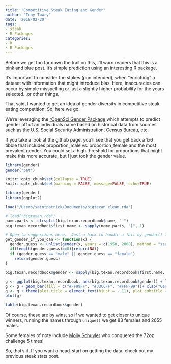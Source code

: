 ```yaml
---
title: "Competitive Steak Eating and Gender"
author: "Tony Towry"
date: '2018-02-20'
tags:
- steak
- R Packages
categories: 
- R
- R Packages
---
```


Before we get too far down the trail on this, I'll warn readers that this is a pink and blue post.  It's simple prediction using an interesting R package.

It's important to consider the stakes (pun intended), when "enriching" a dataset with information that might introduce bias.  Here, inaccuracies can occur by simple misspelling or just a slightly higher probability for the years selected...or other things.

That said, I wanted to get an idea of gender diversity in competitive steak eating competition. So, here we go.

We're leveraging the [rOpenSci Gender Package](https://github.com/ropensci/gender) which attempts to predict gender off of an individuals name based on historical data from sources such as the U.S. Social Security Administration, Census Bureau, etc.

If you take a look at the github page, you'll see that you get back a 1x6 tibble that includes proportion_male vs. proportion_female and the most prevalent gender.  You could set a high threshold for proportions that might make this more accurate, but I just took the gender value.
```r
library(gender)
gender("pat")
```

```r
knitr::opts_chunk$set(collapse = TRUE)
knitr::opts_chunk$set(warning = FALSE, message=FALSE, echo=TRUE)
```

```r
library(gender)
library(ggplot2)
```

```r
load("/Users/saintpatrick/Documents/bigtexan_clean.rda")
```

```r
# load("bigtexan.rda")
name.parts <- strsplit(big.texan.recordbook$name, " ")
big.texan.recordbook$first.name <- sapply(name.parts, "[", 1)

# Open to suggestions here.  Just a hack to handle a fail by gender() for names like bradx.
get_gender_if_you_can <- function(x) {
  gender.guess <- unlist(gender(x, years = c(1950, 2000), method = "ssa")[,4])
  if(length(gender.guess)==0){return(NA)}
  if (gender.guess == "male" || gender.guess == "female")
    return(gender.guess)
}

big.texan.recordbook$gender <- sapply(big.texan.recordbook$first.name, get_gender_if_you_can)

g <- ggplot(big.texan.recordbook, aes(big.texan.recordbook$gender)) + labs(title = "Gender Breakdown", subtitle = "Big Texan Wins")
g <- g + geom_bar(fill = c("#FF99FF", "#33CCFF", "#FFFF99"))+ xlab("Gender") + ylab("Count") + theme_minimal()
g <- g + theme(plot.title = element_text(hjust = -.11), plot.subtitle = element_text(hjust = -.1))
plot(g)
```

```r
table(big.texan.recordbook$gender)
```
Of course, these are by wins, so if we wanted to get closer to unique winners, running the names through `unique()` we get 83 females and 2655 males.

Some females of note include [Molly Schuyler](https://en.wikipedia.org/wiki/Molly_Schuyler) who conquered the 72oz challenge 5 times!

So, that's it.  If you want a head-start on getting the data, check out my previous steak stats post.

